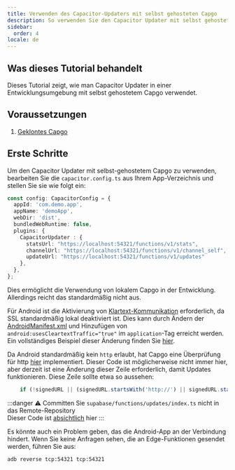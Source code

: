 ```yaml
---
title: Verwenden des Capacitor-Updaters mit selbst gehosteten Capgo
description: So verwenden Sie den Capacitor Updater mit selbst gehosteter Capgo
sidebar:
  order: 4
locale: de
---
```


## Was dieses Tutorial behandelt

Dieses Tutorial zeigt, wie man Capacitor Updater in einer Entwicklungsumgebung mit selbst gehostetem Capgo verwendet.

## Voraussetzungen

1. [Geklontes Capgo](https://github.com/Cap-go/capgo)

## Erste Schritte

Um den Capacitor Updater mit selbst-gehostetem Capgo zu verwenden, bearbeiten Sie die `capacitor.config.ts` aus Ihrem App-Verzeichnis und stellen Sie sie wie folgt ein:

```ts
const config: CapacitorConfig = {
  appId: 'com.demo.app',
  appName: 'demoApp',
  webDir: 'dist',
  bundledWebRuntime: false,
  plugins: {
    CapacitorUpdater : {
      statsUrl: "https://localhost:54321/functions/v1/stats",
      channelUrl: "https://localhost:54321/functions/v1/channel_self",
      updateUrl: "https://localhost:54321/functions/v1/updates"
    },
  },
};
```

Dies ermöglicht die Verwendung von lokalem Capgo in der Entwicklung. Allerdings reicht das standardmäßig nicht aus.

Für Android ist die Aktivierung von [Klartext-Kommunikation](https://developer.android.com/topic/security/risks/cleartext) erforderlich, da SSL standardmäßig lokal deaktiviert ist.
Dies kann durch Ändern der [AndroidManifest.xml](https://github.com/Cap-go/capacitor-updater/blob/main/android/src/main/AndroidManifest.xml) und Hinzufügen von `android:usesCleartextTraffic="true"` im `application`-Tag erreicht werden.
Ein vollständiges Beispiel dieser Änderung finden Sie [hier](https://gist.github.com/WcaleNieWolny/061a015acdebe35eaf3afd7030797701).

Da Android standardmäßig kein `http` erlaubt, hat Capgo eine Überprüfung für http [hier](https://github.com/Cap-go/capgo/blob/4cce6c0707d745faa2afbab643e636bad927c602/supabase/functions/updates/index.ts#L396) implementiert.
Dieser Code ist möglicherweise nicht immer hier, aber derzeit ist eine Änderung dieser Zeile erforderlich, damit Updates funktionieren.
Diese Zeile sollte etwa so aussehen:
```ts
    if (!signedURL || (signedURL.startsWith('http://') || signedURL.startsWith('https://'))) {
```

:::danger
⚠️ Committen Sie `supabase/functions/updates/index.ts` nicht in das Remote-Repository\
Dieser Code ist [absichtlich](https://github.com/Cap-go/capacitor-updater/issues/37#issuecomment-1684916354) hier
:::

Es könnte auch ein Problem geben, das die Android-App an der Verbindung hindert. Wenn Sie keine Anfragen sehen, die an Edge-Funktionen gesendet werden, führen Sie aus:
```bash
adb reverse tcp:54321 tcp:54321
```
